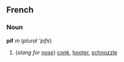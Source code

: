 ==French==
===Noun===
'''pif''' ''m'' (''plural'' '''pifs'')

#(''slang for [[nose]]'') [[conk]], [[hooter]], [[schnozzle]]